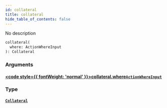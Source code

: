 ```yaml
---
id: collateral
title: collateral
hide_table_of_contents: false
---
```








No description

```graphql
collateral(
  where: ActionWhereInput
): Collateral
```


### Arguments

#### [<code style={{ fontWeight: 'normal' }}>collateral.<b>where</b></code>](#)<Bullet />[`ActionWhereInput`](/docs/api/inputs/action-where-input) <Badge class="secondary" text="input"/>
> 
> 

### Type

#### [`Collateral`](/docs/api/objects/collateral) <Badge class="secondary" text="object"/>
> 
> 





